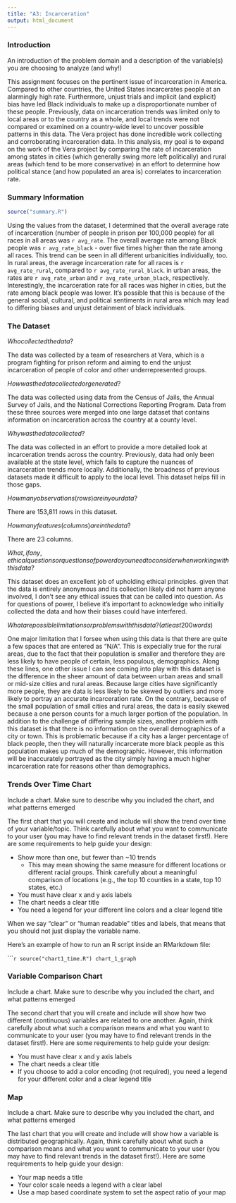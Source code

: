 ```yaml
---
title: "A3: Incarceration"
output: html_document
---
```


### Introduction

An introduction of the problem domain and a description of the variable(s) you are choosing to analyze (and why!)

This assignment focuses on the pertinent issue of incarceration in America. Compared to other countries, the United States incarcerates people at an alarmingly high rate. Furthermore, unjust trials and implicit (and explicit) bias have led Black individuals to make up a disproportionate number of these people. Previously, data on incarceration trends was limited only to local areas or to the country as a whole, and local trends were not compared or examined on a country-wide level to uncover possible patterns in this data. The Vera project has done incredible work collecting and corroborating incarceration data. In this analysis, my goal is to expand on the work of the Vera project by comparing the rate of incarceration among states in cities (which generally swing more left politically) and rural areas (which tend to be more conservative) in an effort to determine how political stance (and how populated an area is) correlates to incarceration rate.

### Summary Information

```r
source("summary.R")
```

Using the values from the dataset, I determined that the overall average rate of incarceration (number of people in prison per 100,000 people) for all races in all areas was `r avg_rate`. The overall average rate among Black people was `r avg_rate_black` - over five times higher than the rate among all races. This trend can be seen in all different urbanicities individually, too. In rural areas, the average incarceration rate for all races is `r avg_rate_rural`, compared to `r avg_rate_rural_black`. in urban areas, the rates are `r avg_rate_urban` and `r avg_rate_urban_black`, respectively. Interestingly, the incarceration rate for all races was higher in cities, but the rate among black people was lower. It's possible that this is because of the general social, cultural, and political sentiments in rural area which may lead to differing biases and unjust detainment of black individuals.

### The Dataset

$Who collected the data?$

The data was collected by a team of researchers at Vera, which is a program fighting for prison reform and aiming to end the unjust incarceration of people of color and other underrepresented groups.

$How was the data collected or generated?$

The data was collected using data from the Census of Jails, the Annual Survey of Jails, and the National Corrections Reporting Program. Data from these three sources were merged into one large dataset that contains information on incarceration across the country at a county level.

$Why was the data collected?$

The data was collected in an effort to provide a more detailed look at incarceration trends across the country. Previously, data had only been available at the state level, which fails to capture the nuances of incarceration trends more locally. Additionally, the broadness of previous datasets made it difficult to apply to the local level. This dataset helps fill in those gaps.

$How many observations (rows) are in your data?$

There are 153,811 rows in this dataset.

$How many features (columns) are in the data?$

There are 23 columns.

$What, if any, ethical questions or questions of power do you need to consider when working with this data?$

This dataset does an excellent job of upholding ethical principles. given that the data is entirely anonymous and its collection likely did not harm anyone involved, I don't see any ethical issues that can be called into question. As for questions of power, I believe it's important to acknowledge who initially collected the data and how their biases could have interfered.

$What are possible limitations or problems with this data?   (at least 200 words)$

One major limitation that I forsee when using this data is that there are quite a few spaces that are entered as "N/A". This is expecially true for the rural areas, due to the fact that their population is smaller and therefore they are less likely to have people of certain, less populous, demographics. Along these lines, one other issue I can see coming into play with this dataset is the difference in the sheer amount of data between urban areas and small or mid-size cities and rural areas. Because large cities have significantly more people, they are data is less likely to be skewed by outliers and more likely to portray an accurate incarceration rate. On the contrary, because of the small population of small cities and rural areas, the data is easily skewed because a one person counts for a much larger portion of the population. In addition to the challenge of differing sample sizes, another problem with this dataset is that there is no information on the overall demographics of a city or town. This is problematic because if a city has a larger percentage of black people, then they will naturally incarcerate more black people as this population makes up much of the demographic. However, this information will be inaccurately portrayed as the city simply having a much higher incarceration rate for reasons other than demographics.

### Trends Over Time Chart

Include a chart. Make sure to describe why you included the chart, and what patterns emerged

The first chart that you will create and include will show the trend over time of your variable/topic. Think carefully about what you want to communicate to your user (you may have to find relevant trends in the dataset first!). Here are some requirements to help guide your design:

- Show more than one, but fewer than ~10 trends
  - This may mean showing the same measure for different locations or different racial groups. Think carefully about a meaningful comparison of locations (e.g., the top 10 counties in a state, top 10 states, etc.)
- You must have clear x and y axis labels
- The chart needs a clear title 
- You need a legend for your different line colors and a clear legend title

When we say "clear" or "human readable" titles and labels, that means that you should not just display the variable name.

Here's an example of how to run an R script inside an RMarkdown file:

``````r
source("chart1_time.R")
chart_1_graph
```

### Variable Comparison Chart

Include a chart. Make sure to describe why you included the chart, and what patterns emerged

The second chart that you will create and include will show how two different (continuous) variables are related to one another. Again, think carefully about what such a comparison means and what you want to communicate to your user (you may have to find relevant trends in the dataset first!). Here are some requirements to help guide your design:

- You must have clear x and y axis labels
- The chart needs a clear title 
- If you choose to add a color encoding (not required), you need a legend for your different color and a clear legend title

### Map

Include a chart. Make sure to describe why you included the chart, and what patterns emerged

The last chart that you will create and include will show how a variable is distributed geographically. Again, think carefully about what such a comparison means and what you want to communicate to your user (you may have to find relevant trends in the dataset first!). Here are some requirements to help guide your design:

- Your map needs a title
- Your color scale needs a legend with a clear label
- Use a map based coordinate system to set the aspect ratio of your map

